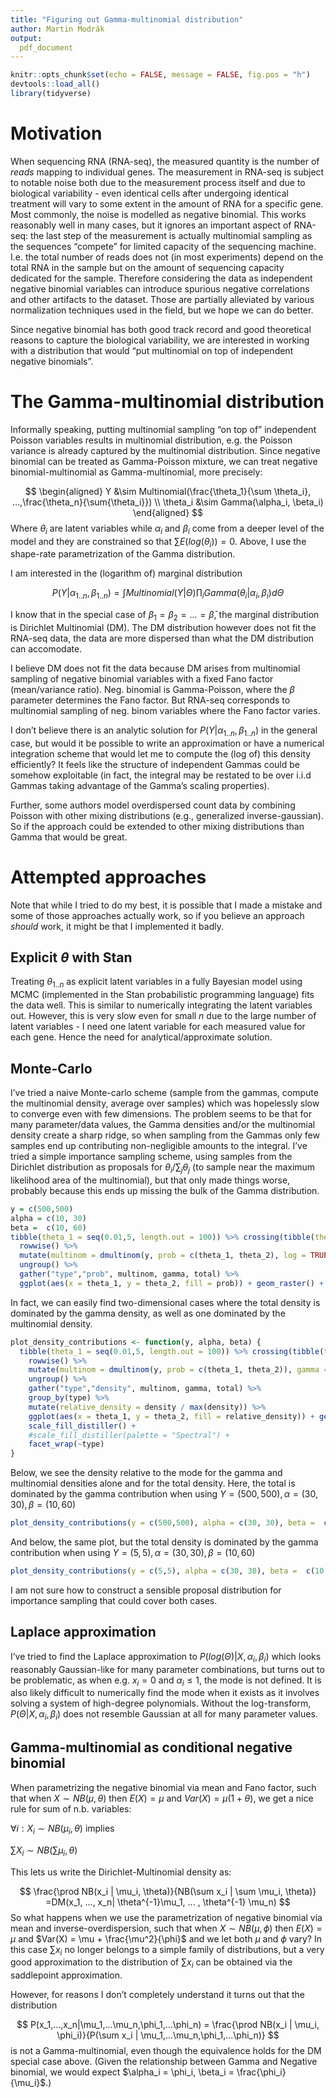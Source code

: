 ```yaml
---
title: "Figuring out Gamma-multinomial distribution"
author: Martin Modrák
output: 
  pdf_document
---
```


```r
knitr::opts_chunk$set(echo = FALSE, message = FALSE, fig.pos = "h")
devtools::load_all()
library(tidyverse)
```

# Motivation

When sequencing RNA (RNA-seq), the measured quantity is the number of *reads* mapping to individual genes. The measurement in RNA-seq is subject to notable noise both due to the measurement process itself and due to biological variability - even identical cells after undergoing identical treatment will vary to some extent in the amount of RNA for a specific gene. Most commonly, the noise is modelled as negative binomial. This works reasonably well in many cases, but it ignores an important aspect of RNA-seq: the last step of the measurement is actually multinomial sampling as the sequences "compete" for limited capacity of the sequencing machine. I.e. the total number of reads does not (in most experiments) depend on the total RNA in the sample but on the amount of sequencing capacity dedicated for the sample. Therefore considering the data as independent negative binomial variables can introduce spurious negative correlations and other artifacts to the dataset. Those are partially alleviated by various normalization techniques used in the field, but we hope we can do better.

Since negative binomial has both good track record and good theoretical reasons to capture the biological variability, we are interested in working with a distribution that would "put multinomial on top of independent negative binomials".

# The Gamma-multinomial distribution

Informally speaking, putting multinomial sampling "on top of" independent Poisson variables results in multinomial distribution, e.g. the Poisson variance is already captured by the multinomial distribution. Since negative binomial can be treated as Gamma-Poisson mixture, we can treat negative binomial-multinomial as Gamma-multinomial, more precisely:

$$
\begin{aligned}
Y &\sim Multinomial(\frac{\theta_1}{\sum \theta_i}, ...,\frac{\theta_n}{\sum{\theta_i}}) \\
\theta_i &\sim Gamma(\alpha_i, \beta_i)
\end{aligned}
$$
Where $\theta_i$ are latent variables while $\alpha_i$ and $\beta_i$ come from a deeper level of the model and they are constrained so that $\sum E(log(\theta_i)) = 0$. Above, I use the shape-rate parametrization of the Gamma distribution.

I am interested in the (logarithm of) marginal distribution 

$$
P(Y | \alpha_{1..n}, \beta_{1..n}) = \int Multinomial(Y|\Theta) \prod_i Gamma(\theta_i | \alpha_i, \beta_i) d \Theta
$$

I know that in the special case of $\beta_1 = \beta_2 = ... = \bar\beta$, the marginal distribution is Dirichlet Multinomial (DM). The DM distribution however does not fit the RNA-seq data, the data are more dispersed than what the DM distribution can accomodate. 

I believe DM does not fit the data because DM arises from multinomial sampling of negative binomial variables with a fixed Fano factor (mean/variance ratio)\footnote{See e.g. my Cross Validated question on the topic: []( https://stats.stackexchange.com/questions/359728/)}. Neg. binomial is Gamma-Poisson, where the $\beta$ parameter determines the Fano factor. But RNA-seq corresponds to multinomial sampling of neg. binom variables where the Fano factor varies.

I don't believe there is an analytic solution for $P(Y | \alpha_{1..n}, \beta_{1..n})$ in the general case, but would it be possible to write an approximation or have a numerical integration scheme that would let me to compute the (log of) this density efficiently? It feels like the structure of independent Gammas could be somehow exploitable (in fact, the integral may be restated to be over i.i.d Gammas taking advantage of the Gamma's scaling properties).

Further, some authors model overdispersed count data by combining Poisson with other mixing distributions (e.g., generalized inverse-gaussian). So if the approach could be extended to other mixing distributions than Gamma that would be great.


# Attempted approaches

Note that while I tried to do my best, it is possible that I made a mistake and some of those approaches actually work, so if you believe an approach *should* work, it might be that I implemented it badly.

## Explicit $\theta$ with Stan

Treating $\theta_{1..n}$ as explicit latent variables in a fully Bayesian model using MCMC (implemented in the Stan probabilistic programming language)  fits the data well. This is similar to numerically integrating the latent variables out. However, this is very slow even for small $n$ due to the large number of latent variables - I need one latent variable for each measured value for each gene. Hence the need for analytical/approximate solution.

## Monte-Carlo

I've tried a naive Monte-carlo scheme (sample from the gammas, compute the multinomial density, average over samples) which was hopelessly slow to converge even with few dimensions. The problem seems to be that for many parameter/data values, the Gamma densities and/or the multinomial density create a sharp ridge, so when sampling from the Gammas only few samples end up contributing non-negligible amounts to the integral. I've tried a simple importance sampling scheme, using samples from the Dirichlet distribution as proposals for $\theta_i / \sum_j \theta_j$ (to sample near the maximum likelihood area of the multinomial), but that only made things worse, probably because this ends up missing the bulk of the Gamma distribution.

```r
y = c(500,500)
alpha = c(10, 30)
beta =  c(10, 60)
tibble(theta_1 = seq(0.01,5, length.out = 100)) %>% crossing(tibble(theta_2 = seq(0.01,5, length.out = 100))) %>%
  rowwise() %>%
  mutate(multinom = dmultinom(y, prob = c(theta_1, theta_2), log = TRUE), gamma = sum(dgamma(c(theta_1,theta_2), alpha, beta,log = TRUE)), total = multinom + gamma) %>%
  ungroup() %>%
  gather("type","prob", multinom, gamma, total) %>%  
  ggplot(aes(x = theta_1, y = theta_2, fill = prob)) + geom_raster() + scale_fill_distiller() + facet_wrap(~type)
```

In fact, we can easily find two-dimensional cases where the total density is dominated by the gamma density, as well as one dominated by the multinomial density.

```r
plot_density_contributions <- function(y, alpha, beta) {
  tibble(theta_1 = seq(0.01,5, length.out = 100)) %>% crossing(tibble(theta_2 = seq(0.01,5, length.out = 100))) %>%
    rowwise() %>%
    mutate(multinom = dmultinom(y, prob = c(theta_1, theta_2)), gamma = prod(dgamma(c(theta_1,theta_2), alpha, beta)), total = multinom * gamma) %>%
    ungroup() %>%
    gather("type","density", multinom, gamma, total) %>%  
    group_by(type) %>%
    mutate(relative_density = density / max(density)) %>%
    ggplot(aes(x = theta_1, y = theta_2, fill = relative_density)) + geom_raster() + 
    scale_fill_distiller() +
    #scale_fill_distiller(palette = "Spectral") + 
    facet_wrap(~type)
}
```

Below, we see the density relative to the mode for the gamma and multinomial densities alone and for the total density. Here, the total is dominated by the gamma contribution when using $Y = (500,500), \alpha = (30,30), \beta = (10,60)$

```r
plot_density_contributions(y = c(500,500), alpha = c(30, 30), beta =  c(10, 60))
```


And below, the same plot, but the total density is dominated by the gamma contribution when using $Y = (5,5), \alpha = (30,30), \beta = (10,60)$

```r
plot_density_contributions(y = c(5,5), alpha = c(30, 30), beta =  c(10, 60))
```

I am not sure how to construct a sensible proposal distribution for importance sampling that could cover both cases.

## Laplace approximation

I've tried to find the Laplace approximation to $P(log(\Theta)|X, \alpha_i, \beta_i)$  which looks reasonably Gaussian-like for many parameter combinations, but turns out to be problematic, as when e.g. $x_i = 0$ and $\alpha_i \leq 1$, the mode is not defined. It is also likely difficult to numerically find the mode when it exists as it involves solving a system of high-degree polynomials. Without the log-transform, $P(\Theta|X, \alpha_i, \beta_i)$ does not resemble Gaussian at all for many parameter values.

## Gamma-multinomial as conditional negative binomial

When parametrizing the negative binomial via mean and Fano factor, such that when $X \sim NB(\mu,\theta)$ then $E(X) = \mu$ and $Var(X) = \mu(1 + \theta)$, we get a nice rule for sum of n.b. variables:

$\forall i: X_i \sim NB(\mu_i, \theta)$ implies

$\sum X_i \sim NB(\sum \mu_i, \theta)$

This lets us write the Dirichlet-Multinomial density as:

$$
\frac{\prod NB(x_i | \mu_i, \theta)}{NB(\sum x_i | \sum \mu_i, \theta)}  
=DM(x_1, ..., x_n| \theta^{-1}\mu_1, ... , \theta^{-1} \mu_n)
$$
So what happens when we use the parametrization of negative binomial via mean and inverse-overdispersion, such that when $X \sim NB(\mu,\phi)$ then $E(X) = \mu$ and $Var(X) = \mu + \frac{\mu^2}{\phi}$ and we let both $\mu$ and $\phi$ vary? In this case $\sum x_i$ no longer belongs to a simple family of distributions, but a very good approximation to the distribution of $\sum x_i$ can be obtained via the saddlepoint approximation.

However, for reasons I don't completely understand it turns out that the distribution

$$
P(x_1,...,x_n|\mu_1,...\mu_n,\phi_1,...\phi_n) = \frac{\prod NB(x_i | \mu_i, \phi_i)}{P(\sum x_i | \mu_1,...\mu_n,\phi_1,...\phi_n)}  
$$
is not a Gamma-multinomial, even though the equivalence holds for the DM special case above. (Given the relationship between Gamma and Negative binomial, we would expect $\alpha_i = \phi_i, \beta_i = \frac{\phi_i}{\mu_i}$.)




